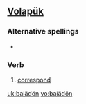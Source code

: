 ==[[Volapük]]==

===Alternative spellings===
*{{l|vo|baiaydoyn}}

===Verb===
{{infl|vo|verb}}

# [[correspond]]

[[uk:baiädön]]
[[vo:baiädön]]